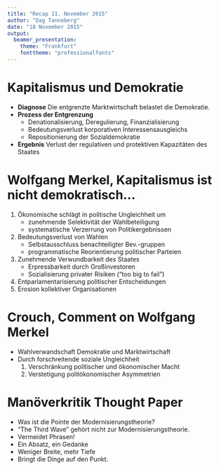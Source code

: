 ```yaml
---
title: "Recap 11. November 2015"
author: "Dag Tanneberg"
date: "18 November 2015"
output:
  beamer_presentation:
    theme: "Frankfurt"
    fonttheme: "professionalfonts"
---
```


# Kapitalismus und Demokratie
- **Diagnose** \newline
Die entgrenzte Marktwirtschaft belastet die Demokratie.
- **Prozess der Entgrenzung**
    - Denationalisierung, Deregulierung, Finanzialisierung
    - Bedeutungsverlust korporativen Interessensausgleichs
    - Repositionierung der Sozialdemokratie
- **Ergebnis** \newline
Verlust der regulativen und protektiven Kapazitäten des Staates

# Wolfgang Merkel, Kapitalismus ist nicht demokratisch...
1. Ökonomische schlägt in politische Ungleichheit um
    - zunehmende Selektivität der Wahlbeteiligung
    - systematische Verzerrung von Politikergebnissen
2. Bedeutungsverlust von Wahlen
    - Selbstausschluss benachteiligter Bev.-gruppen
    - programmatische Reorientierung politischer Parteien
3. Zunehmende Verwundbarkeit des Staates
    - Erpressbarkeit durch Großinvestoren
    - Sozialisierung privater Risiken ("too big to fail")
4. Entparlamentarisierung politischer Entscheidungen
5. Erosion kollektiver Organisationen

# Crouch, Comment on Wolfgang Merkel
- Wahlverwandschaft Demokratie und Marktwirtschaft
    \begin{quote}
    [\dots] a political market that is kept in balance by
    there being a large number of participants, none of whom
    can control the system. (63)
    \end{quote}
- Durch forschreitende soziale Ungleichheit
    1. Verschränkung politischer und ökonomischer Macht
    2. Verstetigung politökonomischer Asymmetrien
    
# Manöverkritik Thought Paper
- Was ist die Pointe der Modernisierungstheorie?
- "The Third Wave" gehört nicht zur Modernisierungstheorie.
- Vermeidet Phrasen!
- Ein Absatz, ein Gedanke
- Weniger Breite, mehr Tiefe
- Bringt die Dinge auf den Punkt.
